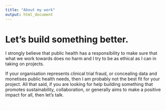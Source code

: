 ```yaml
---
title: "About my work"
output: html_document
---
```


# Let's build something better.


I strongly believe that public health has a responsibility to make sure that what we work towards does no harm and I try to be as ethical as I can in taking on projects.



If your organisation represents clinical trial fraud, or concealing data and monetises public health needs, then I am probably not the best fit for your project. All that said, if you are looking for help building something that promotes sustainability, collaboration, or generally aims to make a positive impact for all, then let’s talk.



<a href="mailto:fp2513@cumc.columbia.edu" class="btn btn-primary" style="font-size: 1.2em; padding: 10px 20px; color: white; text-decoration: none;">
  Get in Touch
</a>
